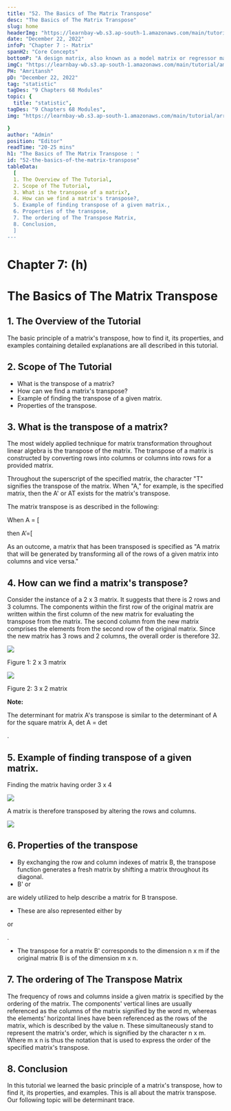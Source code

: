 ```yaml
---
title: "52. The Basics of The Matrix Transpose"
desc: "The Basics of The Matrix Transpose"
slug: home
headerImg: "https://learnbay-wb.s3.ap-south-1.amazonaws.com/main/tutorial/Statistics+Header.png"
date: "December 22, 2022"
infoP: "Chapter 7 :- Matrix"
spanH2: "Core Concepts"
bottomP: "A design matrix, also known as a model matrix or regressor matrix and sometimes represented by the letter X, is a matrix of values for explanatory variables of a collection of objects utilized in statistics and, more specifically, regression analysis."
imgC: "https://learnbay-wb.s3.ap-south-1.amazonaws.com/main/tutorial/amritansh.png"
PH: "Amritansh"
pD: "December 22, 2022"
tag: "statistic"
tagDes: "9 Chapters 68 Modules"
topic: {
  title: "statistic",
tagDes: "9 Chapters 68 Modules",
img: "https://learnbay-wb.s3.ap-south-1.amazonaws.com/main/tutorial/arrow.png"

}
author: "Admin"
position: "Editor"
readTime: "20-25 mins"
h1: "The Basics of The Matrix Transpose : "
id: "52-the-basics-of-the-matrix-transpose"
tableData:
  [
  1. The Overview of The Tutorial, 
  2. Scope of The Tutorial,  
  3. What is the transpose of a matrix?,  
  4. How can we find a matrix's transpose?, 
  5. Example of finding transpose of a given matrix.,
  6. Properties of the transpose,
  7. The ordering of The Transpose Matrix,
  8. Conclusion,
  ]
---
```


# **Chapter 7: (h)**


# **The Basics of The Matrix Transpose**


## 1. The Overview of the Tutorial

The basic principle of a matrix's transpose, how to find it, its properties, and examples containing detailed explanations are all described in this tutorial.


## 2. Scope of The Tutorial



* What is the transpose of a matrix?
* How can we find a matrix's transpose?
* Example of finding the transpose of a given matrix.
* Properties of the transpose.


## 3. What is the transpose of a matrix?

The most widely applied technique for matrix transformation throughout linear algebra is the transpose of the matrix. The transpose of a matrix is constructed by converting rows into columns or columns into rows for a provided matrix. 

Throughout the superscript of the specified matrix, the character "T" signifies the transpose of the matrix. When "A," for example, is the specified matrix, then the A' or AT exists for the matrix's transpose.

The matrix transpose is as described in the following:

When A = [

then A’=[

As an outcome, a matrix that has been transposed is specified as "A matrix that will be generated by transforming all of the rows of a given matrix into columns and vice versa."


## 4. How can we find a matrix's transpose?

Consider the instance of a 2 x 3 matrix. It suggests that there is 2 rows and 3 columns. The components within the first row of the original matrix are written within the first column of the new matrix for evaluating the transpose from the matrix. The second column from the new matrix comprises the elements from the second row of the original matrix. Since the new matrix has 3 rows and 2 columns, the overall order is therefore 32.


<img src="https://learnbay-wb.s3.ap-south-1.amazonaws.com/main/tutorial/statistics/1st+image+for+matrix+transpose.jpg"></img>



Figure 1: 2 x 3 matrix


<img src="https://learnbay-wb.s3.ap-south-1.amazonaws.com/main/tutorial/statistics/2nd+image+for+the+transpose+matrix.jpg"></img>



Figure 2: 3 x 2 matrix


**Note:**

The determinant for matrix A's transpose is similar to the determinant of A for the square matrix A, det A = det

.


## 5. Example of finding transpose of a given matrix.

Finding the matrix having order 3 x 4


<img src="https://learnbay-wb.s3.ap-south-1.amazonaws.com/main/tutorial/statistics/1st+image+for+transpose+of+matrix.jpg"></img>


A matrix is therefore transposed by altering the rows and columns. 


<img src="https://learnbay-wb.s3.ap-south-1.amazonaws.com/main/tutorial/statistics/2nd+image+for+transpose+of+matrix.jpg"></img>



## 6. Properties of the transpose



* By exchanging the row and column indexes of matrix B, the transpose function generates a fresh matrix by shifting a matrix throughout its diagonal.
* B' or 

are widely utilized to help describe a matrix for B transpose. 
* These are also represented either by 

or 

.
* The transpose for a matrix B' corresponds to the dimension n x m if the original matrix B is of the dimension m x n.


## 7. The ordering of The Transpose Matrix

The frequency of rows and columns inside a given matrix is specified by the ordering of the matrix. The components' vertical lines are usually referenced as the columns of the matrix signified by the word m, whereas the elements' horizontal lines have been referenced as the rows of the matrix, which is described by the value n. These simultaneously stand to represent the matrix's order, which is signified by the character n x m. Where m x n is thus the notation that is used to express the order of the specified matrix's transpose.


## 8. Conclusion

In this tutorial we learned the basic principle of a matrix's transpose, how to find it, its properties, and examples. This is all about the matrix transpose. Our following topic will be determinant trace.

